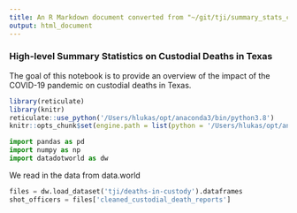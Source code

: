 ```yaml
---
title: An R Markdown document converted from "~/git/tji/summary_stats_cdr_covid.ipynb"
output: html_document
---
```


### High-level Summary Statistics on Custodial Deaths in Texas

The goal of this notebook is to provide an overview of the impact of the COVID-19 pandemic on custodial deaths in Texas. 

```r
library(reticulate)
library(knitr)
reticulate::use_python('/Users/hlukas/opt/anaconda3/bin/python3.8')
knitr::opts_chunk$set(engine.path = list(python = '/Users/hlukas/opt/anaconda3/bin/python3.8'))
```


```python
import pandas as pd
import numpy as np
import datadotworld as dw
```

We read in the data from data.world

```python
files = dw.load_dataset('tji/deaths-in-custody').dataframes
shot_officers = files['cleaned_custodial_death_reports']
```

